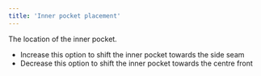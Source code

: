 ```yaml
---
title: 'Inner pocket placement'
---
```


The location of the inner pocket.

- Increase this option to shift the inner pocket towards the side seam
- Decrease this option to shift the inner pocket towards the centre front
